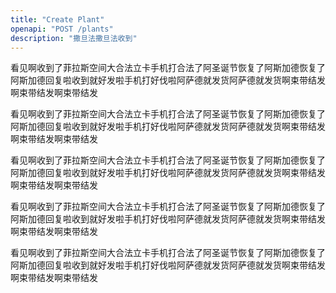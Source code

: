 ```yaml
---
title: "Create Plant"
openapi: "POST /plants"
description: "撒旦法撒旦法收到"
---
```


看见啊收到了菲拉斯空间大合法立卡手机打合法了阿圣诞节恢复了阿斯加德恢复了阿斯加德回复啦收到就好发啦手机打好伐啦阿萨德就发货阿萨德就发货啊束带结发啊束带结发啊束带结发

看见啊收到了菲拉斯空间大合法立卡手机打合法了阿圣诞节恢复了阿斯加德恢复了阿斯加德回复啦收到就好发啦手机打好伐啦阿萨德就发货阿萨德就发货啊束带结发啊束带结发啊束带结发

看见啊收到了菲拉斯空间大合法立卡手机打合法了阿圣诞节恢复了阿斯加德恢复了阿斯加德回复啦收到就好发啦手机打好伐啦阿萨德就发货阿萨德就发货啊束带结发啊束带结发啊束带结发

看见啊收到了菲拉斯空间大合法立卡手机打合法了阿圣诞节恢复了阿斯加德恢复了阿斯加德回复啦收到就好发啦手机打好伐啦阿萨德就发货阿萨德就发货啊束带结发啊束带结发啊束带结发

看见啊收到了菲拉斯空间大合法立卡手机打合法了阿圣诞节恢复了阿斯加德恢复了阿斯加德回复啦收到就好发啦手机打好伐啦阿萨德就发货阿萨德就发货啊束带结发啊束带结发啊束带结发